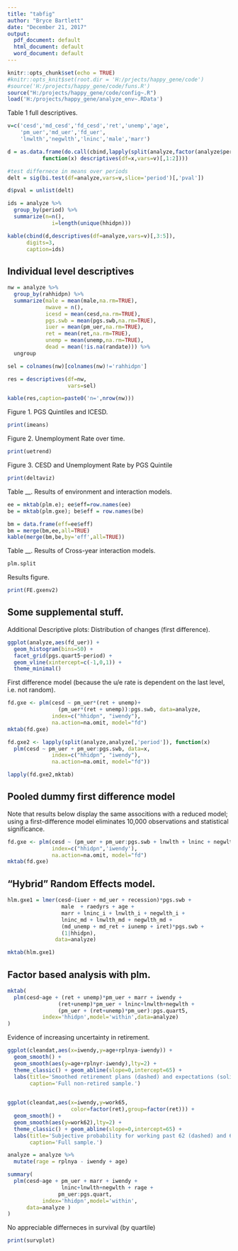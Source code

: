 ```yaml
---
title: "tabfig"
author: "Bryce Bartlett"
date: "December 21, 2017"
output:
  pdf_document: default
  html_document: default
  word_document: default
---
```


```r
knitr::opts_chunk$set(echo = TRUE)
#knitr::opts_knit$set(root.dir = 'H:/prjects/happy_gene/code')
#source('H:/projects/happy_gene/code/funs.R')
source("H:/projects/happy_gene/code/config~.R")
load('H:/projects/happy_gene/analyze_env~.RData')

```

Table 1 full descriptives.

```r


v=c('cesd','md_cesd','fd_cesd','ret','unemp','age',
    'pm_uer','md_uer','fd_uer',
    'lnwlth','negwlth','lninc','male','marr')

d = as.data.frame(do.call(cbind,lapply(split(analyze,factor(analyze$period)),
           function(x) descriptives(df=x,vars=v)[,1:2])))

#test differnece in means over periods
delt = sig(bi.test(df=analyze,vars=v,slice='period')[,'pval'])

d$pval = unlist(delt)

ids = analyze %>% 
  group_by(period) %>% 
  summarize(n=n(),
              i=length(unique(hhidpn)))

kable(cbind(d,descriptives(df=analyze,vars=v)[,3:5]),
      digits=3,
      caption=ids)


```

## Individual level descriptives


```r

nw = analyze %>%
  group_by(rahhidpn) %>% 
  summarize(male = mean(male,na.rm=TRUE),
            nwave = n(),
            icesd = mean(cesd,na.rm=TRUE),
            pgs.swb = mean(pgs.swb,na.rm=TRUE),
            iuer = mean(pm_uer,na.rm=TRUE),
            ret = mean(ret,na.rm=TRUE),
            unemp = mean(unemp,na.rm=TRUE),
            dead = mean(!is.na(randate))) %>%
  ungroup

sel = colnames(nw)[colnames(nw)!='rahhidpn']

res = descriptives(df=nw,
                   vars=sel)

kable(res,caption=paste0('n=',nrow(nw)))

```

Figure 1. PGS Quintiles and ICESD.

```r
print(imeans)
```



Figure 2. Unemployment Rate over time.

```r
print(uetrend)

```


Figure 3. CESD and Unemployment Rate by PGS Quintile

```r
print(deltaviz)

```


Table __. Results of environment and interaction models.

```r

ee = mktab(plm.e); ee$eff=row.names(ee)
be = mktab(plm.gxe); be$eff = row.names(be)

bm = data.frame(eff=ee$eff)
bm = merge(bm,ee,all=TRUE)
kable(merge(bm,be,by='eff',all=TRUE))

```



Table __. Results of Cross-year interaction models.

```r

plm.split

```


Results figure.

```r

print(FE.gxenv2)

```


## Some supplemental stuff.

Additional Descriptive plots: Distribution of changes (first difference).



```r
ggplot(analyze,aes(fd_uer)) + 
  geom_histogram(bins=50) + 
  facet_grid(pgs.quart5~period) + 
  geom_vline(xintercept=c(-1,0,1)) + 
  theme_minimal()

```


First difference model (because the u/e rate is dependent on the last level, i.e. not random).

```r
fd.gxe <- plm(cesd ~ pm_uer*(ret + unemp)+
                (pm_uer*(ret + unemp)):pgs.swb, data=analyze, 
              index=c("hhidpn", "iwendy"), 
              na.action=na.omit, model="fd")
mktab(fd.gxe)
```

```r
fd.gxe2 <- lapply(split(analyze,analyze[,'period']), function(x)
  plm(cesd ~ pm_uer + pm_uer:pgs.swb, data=x, 
              index=c("hhidpn", "iwendy"), 
              na.action=na.omit, model="fd"))

lapply(fd.gxe2,mktab)


```

## Pooled dummy first difference model

Note that results below display the same associtions with a reduced model; using a first-difference model eliminates 10,000 observations and statistical significance.

```r
fd.gxe <- plm(cesd ~ (pm_uer + pm_uer:pgs.swb + lnwlth + lninc + negwlth + marr + unemp + ret)*period, data=analyze, 
              index=c("hhidpn",'iwendy'), 
              na.action=na.omit, model="fd")
mktab(fd.gxe)
```

## "Hybrid" Random Effects model.

```r

hlm.gxe1 = lmer(cesd~(iuer + md_uer + recession)*pgs.swb +
                 male  + raedyrs + age +
                 marr + lninc_i + lnwlth_i + negwlth_i +
                 lninc_md + lnwlth_md + negwlth_md +
                 (md_unemp + md_ret + iunemp + iret)*pgs.swb +
                 (1|hhidpn),
               data=analyze)

mktab(hlm.gxe1)

```


## Factor based analysis with plm.

```r


mktab(
  plm(cesd~age + (ret + unemp)*pm_uer + marr + iwendy +
                (ret+unemp)*pm_uer + lninc+lnwlth+negwlth +
                (pm_uer + (ret+unemp)*pm_uer):pgs.quart5,
           index='hhidpn',model='within',data=analyze)
)
```



Evidence of increasing uncertainty in retirement.

```r

ggplot(cleandat,aes(x=iwendy,y=age+rplnya-iwendy)) +
  geom_smooth() +
  geom_smooth(aes(y=age+rplnyr-iwendy),lty=2) +
  theme_classic() + geom_abline(slope=0,intercept=65) +
  labs(title='Smoothed retirement plans (dashed) and expectations (solid).',
       caption='Full non-retired sample.')
  

```

```r
ggplot(cleandat,aes(x=iwendy,y=work65,
                    color=factor(ret),group=factor(ret))) +
  geom_smooth() +
  geom_smooth(aes(y=work62),lty=2) +
  theme_classic() + geom_abline(slope=0,intercept=65) +
  labs(title='Subjective probability for working past 62 (dashed) and 65.',
       caption='Full sample.')
```

```r

analyze = analyze %>% 
  mutate(rage = rplnya - iwendy + age)

summary(
  plm(cesd~age + pm_uer + marr + iwendy + 
                 lninc+lnwlth+negwlth + rage + 
                pm_uer:pgs.quart,
           index='hhidpn',model='within',
      data=analyze )
)

```

No appreciable differneces in survival (by quartile)

```r
print(survplot)
```

